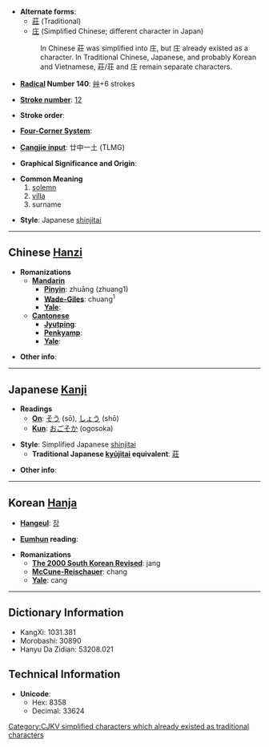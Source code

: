 * '''Alternate forms''':
**[[莊]] (Traditional)
**[[庄]] (Simplified Chinese; different character in Japan)
*:In Chinese 莊 was simplified into 庄, but 庄 already existed as a character. In Traditional Chinese, Japanese, and probably Korean and Vietnamese, 莊/荘 and 庄 remain separate characters.

* '''[[Wiktionary:Chinese radical index| Radical]] Number 140''': [[Wiktionary:Chinese radical index 艸|艸]]+6 strokes

* '''[[Wiktionary:Chinese total strokes index|Stroke number]]''': [[Wiktionary:Chinese total strokes index 12|12]]

* '''Stroke order''': 

* '''[[Wiktionary:Chinese four corner index|Four-Corner System]]''': 

* '''[[Wiktionary:Chinese Cangjie index|Cangjie input]]''': 廿中一土 (TLMG)

* '''Graphical Significance and Origin''': 

* '''Common Meaning'''
*# [[solemn]]
*# [[villa]]
*# surname

* '''Style''': Japanese [[shinjitai]]

----

== Chinese [[Hanzi]] ==

* '''Romanizations'''
** '''[[Mandarin]]'''
*** '''[[Pinyin]]''': zhuāng (zhuang1)
*** '''[[Wade-Giles]]''': chuang<sup>1</sup>
*** '''[[Yale]]''': 
** '''[[Cantonese]]'''
*** '''[[Jyutping]]''':
*** '''[[Penkyamp]]''': 
*** '''[[Yale]]''': 

* '''Other info''': 

----

== Japanese [[Kanji]] ==

* '''Readings'''
** '''[[On]]''': [[そう]] (sō), [[しょう]] (shō)
** '''[[Kun]]''': [[おごそか]] (ogosoka)

* '''Style''': Simplified Japanese [[shinjitai]]
** '''Traditional Japanese [[kyūjitai]] equivalent''': [[莊]]

* '''Other info''':  

----

== Korean [[Hanja]] ==

* '''[[Hangeul]]''': [[장]]

* '''[[Eumhun]] reading''': 

* '''Romanizations'''
** '''[[The 2000 South Korean Revised Romanization|The 2000 South Korean Revised]]''': jang
** '''[[McCune-Reischauer]]''': chang
** '''[[Yale]]''': cang

----

== Dictionary Information ==

* KangXi: 1031.381
* Morobashi: 30890
* Hanyu Da Zidian: 53208.021

== Technical Information ==

* '''Unicode''':
** Hex: 8358
** Decimal: 33624

[[Category:CJKV simplified characters which already existed as traditional characters]]